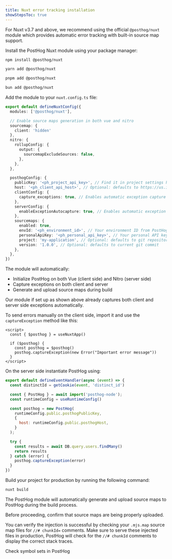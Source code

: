 ```yaml
---
title: Nuxt error tracking installation
showStepsToc: true
---
```




For Nuxt v3.7 and above, we recommend using the official `@posthog/nuxt` module which provides automatic error tracking with built-in source map support. 

<Steps>
<Step title="Install the PostHog Nuxt module" subtitle="Your goal in this step: Install and configure the PostHog Nuxt module." badge="required">

Install the PostHog Nuxt module using your package manager:

<MultiLanguage>

```bash file=npm
npm install @posthog/nuxt
```

```bash file=Yarn
yarn add @posthog/nuxt
```

```bash file=pnpm
pnpm add @posthog/nuxt
```

```bash file=Bun
bun add @posthog/nuxt
```

</MultiLanguage>

Add the module to your `nuxt.config.ts` file:

```typescript file=nuxt.config.ts
export default defineNuxtConfig({
  modules: ['@posthog/nuxt'],

  // Enable source maps generation in both vue and nitro
  sourcemap: { 
    client: 'hidden' 
  },
  nitro: {
    rollupConfig: {
      output: {
        sourcemapExcludeSources: false,
      },
    },
  },

  posthogConfig: {
    publicKey: '<ph_project_api_key>', // Find it in project settings https://app.posthog.com/settings/project
    host: '<ph_client_api_host>', // Optional: defaults to https://us.i.posthog.com. Use https://eu.i.posthog.com for EU region
    clientConfig: {
      capture_exceptions: true, // Enables automatic exception capture on the client side (Vue)
    },
    serverConfig: {
      enableExceptionAutocapture: true, // Enables automatic exception capture on the server side (Nitro)
    },
    sourcemaps: {
      enabled: true,
      envId: '<ph_environment_id>', // Your environment ID from PostHog settings https://app.posthog.com/settings/environment#variables
      personalApiKey: '<ph_personal_api_key>', // Your personal API key from PostHog settings https://app.posthog.com/settings/user-api-keys
      project: 'my-application', // Optional: defaults to git repository name
      version: '1.0.0', // Optional: defaults to current git commit
    },
  },
})
```

The module will automatically:
- Initialize PostHog on both Vue (client side) and Nitro (server side)
- Capture exceptions on both client and server
- Generate and upload source maps during build

</Step>

<Step title="Manually capturing exceptions" subtitle="Your goal in this step: Manually capture exceptions in your Nuxt application." badge="optional">

Our module if set up as shown above already captures both client and server side exceptions automatically.

To send errors manually on the client side, import it and use the `captureException` method like this:

```vue component.vue
<script>
  const { $posthog } = useNuxtApp()

  if ($posthog) {
    const posthog = $posthog()
    posthog.captureException(new Error("Important error message"))
  }
</script>
```

On the server side instantiate PostHog using:

```js file=server/api/example.js focusOnLines=4-21
export default defineEventHandler(async (event) => {
  const distinctId = getCookie(event, 'distinct_id')

  const { PostHog } = await import('posthog-node');
  const runtimeConfig = useRuntimeConfig()

  const posthog = new PostHog(
    runtimeConfig.public.posthogPublicKey,
    { 
      host: runtimeConfig.public.posthogHost, 
    }
  );

  try {
    const results = await DB.query.users.findMany()
    return results
  } catch (error) {
    posthog.captureException(error)
  }
})
```

</Step>

<Step title="Build your project for production" badge="required">

Build your project for production by running the following command:

```bash
nuxt build
```

The PostHog module will automatically generate and upload source maps to PostHog during the build process.

</Step>

<Step checkpoint title="Verify source map upload" subtitle="Confirm source maps are being properly uploaded">

Before proceeding, confirm that source maps are being properly uploaded.

You can verify the injection is successful by checking your `.mjs.map` source map files for `//# chunkId=` comments. Make sure to serve these injected files in production, PostHog will check for the `//# chunkId` comments to display the correct stack traces.

<OSButton variant="secondary" asLink={true} className="my-2" size="sm" to="https://app.posthog.com/settings/project-error-tracking#error-tracking-symbol-sets" external>
    Check symbol sets in PostHog
</OSButton>

</Step>

<StepVerifyErrorTracking />

</Steps>
